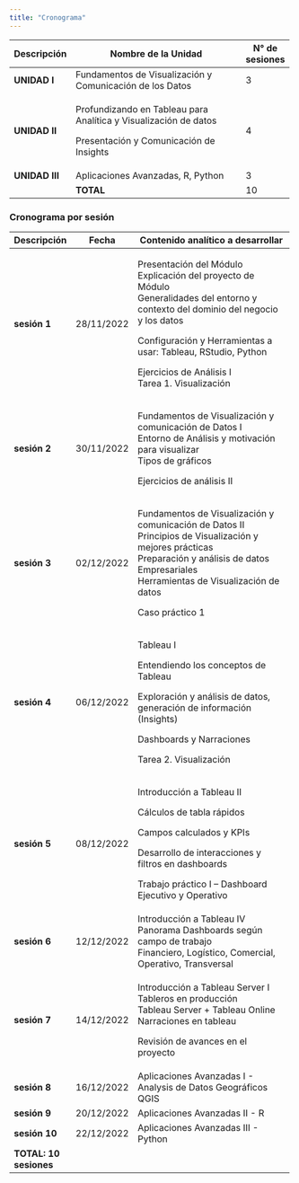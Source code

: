 ```yaml
---
title: "Cronograma"
---
```


+----------------+------------------------------------------------------------------+----------------+
| Descripción    | Nombre de la Unidad                                              | N° de sesiones |
+================+==================================================================+================+
| **UNIDAD I**   | Fundamentos de Visualización y Comunicación de los Datos         | 3              |
+----------------+------------------------------------------------------------------+----------------+
| **UNIDAD II**  | Profundizando en Tableau para Analítica y Visualización de datos | 4              |
|                |                                                                  |                |
|                | Presentación y Comunicación de Insights                          |                |
+----------------+------------------------------------------------------------------+----------------+
| **UNIDAD III** | Aplicaciones Avanzadas, R, Python                                | 3              |
+----------------+------------------------------------------------------------------+----------------+
|                | **TOTAL**                                                        | 10             |
+----------------+------------------------------------------------------------------+----------------+

### Cronograma por sesión

+------------------------+------------+--------------------------------------------------------------------------+
| Descripción            | Fecha      | Contenido analítico a desarrollar                                        |
+========================+============+==========================================================================+
| **sesión 1**           | 28/11/2022 | Presentación del Módulo\                                                 |
|                        |            | Explicación del proyecto de Módulo\                                      |
|                        |            | Generalidades del entorno y contexto del dominio del negocio y los datos |
|                        |            |                                                                          |
|                        |            | Configuración y Herramientas a usar: Tableau, RStudio, Python            |
|                        |            |                                                                          |
|                        |            | Ejercicios de Análisis I\                                                |
|                        |            | Tarea 1. Visualización                                                   |
+------------------------+------------+--------------------------------------------------------------------------+
| **sesión 2**           | 30/11/2022 | Fundamentos de Visualización y comunicación de Datos I\                  |
|                        |            | Entorno de Análisis y motivación para visualizar\                        |
|                        |            | Tipos de gráficos                                                        |
|                        |            |                                                                          |
|                        |            | Ejercicios de análisis II                                                |
+------------------------+------------+--------------------------------------------------------------------------+
| **sesión 3**           | 02/12/2022 | Fundamentos de Visualización y comunicación de Datos II\                 |
|                        |            | Principios de Visualización y mejores prácticas\                         |
|                        |            | Preparación y análisis de datos Empresariales\                           |
|                        |            | Herramientas de Visualización de datos                                   |
|                        |            |                                                                          |
|                        |            | Caso práctico 1                                                          |
+------------------------+------------+--------------------------------------------------------------------------+
| **sesión 4**           | 06/12/2022 | Tableau I                                                                |
|                        |            |                                                                          |
|                        |            | Entendiendo los conceptos de Tableau                                     |
|                        |            |                                                                          |
|                        |            | Exploración y análisis de datos, generación de información (Insights)    |
|                        |            |                                                                          |
|                        |            | Dashboards y Narraciones                                                 |
|                        |            |                                                                          |
|                        |            | Tarea 2. Visualización                                                   |
+------------------------+------------+--------------------------------------------------------------------------+
| **sesión 5**           | 08/12/2022 | Introducción a Tableau II                                                |
|                        |            |                                                                          |
|                        |            | Cálculos de tabla rápidos                                                |
|                        |            |                                                                          |
|                        |            | Campos calculados y KPIs                                                 |
|                        |            |                                                                          |
|                        |            | Desarrollo de interacciones y filtros en dashboards                      |
|                        |            |                                                                          |
|                        |            | Trabajo práctico I -- Dashboard Ejecutivo y Operativo                    |
+------------------------+------------+--------------------------------------------------------------------------+
| **sesión 6**           | 12/12/2022 | Introducción a Tableau IV\                                               |
|                        |            | Panorama Dashboards según campo de trabajo\                              |
|                        |            | Financiero, Logístico, Comercial, Operativo, Transversal                 |
+------------------------+------------+--------------------------------------------------------------------------+
| **sesión 7**           | 14/12/2022 | Introducción a Tableau Server I\                                         |
|                        |            | Tableros en producción\                                                  |
|                        |            | Tableau Server + Tableau Online\                                         |
|                        |            | Narraciones en tableau                                                   |
|                        |            |                                                                          |
|                        |            | Revisión de avances en el proyecto                                       |
+------------------------+------------+--------------------------------------------------------------------------+
| **sesión 8**           | 16/12/2022 | Aplicaciones Avanzadas I - Analysis de Datos Geográficos\                |
|                        |            | QGIS                                                                     |
+------------------------+------------+--------------------------------------------------------------------------+
| **sesión 9**           | 20/12/2022 | Aplicaciones Avanzadas II - R                                            |
+------------------------+------------+--------------------------------------------------------------------------+
| **sesión 10**          | 22/12/2022 | Aplicaciones Avanzadas III - Python                                      |
+------------------------+------------+--------------------------------------------------------------------------+
| **TOTAL: 10 sesiones** |            |                                                                          |
+------------------------+------------+--------------------------------------------------------------------------+

